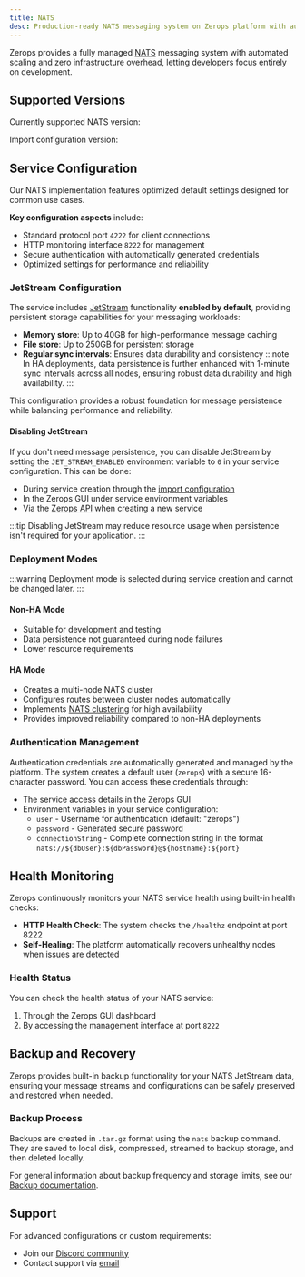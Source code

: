 ```yaml
---
title: NATS
desc: Production-ready NATS messaging system on Zerops platform with automated scaling and enterprise reliability. Deploy, manage, and scale with zero infrastructure hassle.
---
```



Zerops provides a fully managed [NATS](https://nats.io/) messaging system with automated scaling and zero infrastructure overhead, letting developers focus entirely on development.

## Supported Versions

Currently supported NATS version:
<UnorderedList data={data.nats.readable}/>

Import configuration version:
<UnorderedCodeList data={data.nats.import}/>

## Service Configuration

Our NATS implementation features optimized default settings designed for common use cases.

**Key configuration aspects** include:
- Standard protocol port `4222` for client connections
- HTTP monitoring interface `8222` for management
- Secure authentication with automatically generated credentials
- Optimized settings for performance and reliability

### JetStream Configuration

The service includes [JetStream](https://docs.nats.io/nats-concepts/jetstream) functionality **enabled by default**, providing persistent storage capabilities for your messaging workloads:
- **Memory store**: Up to 40GB for high-performance message caching
- **File store**: Up to 250GB for persistent storage
- **Regular sync intervals**: Ensures data durability and consistency
:::note
In HA deployments, data persistence is further enhanced with 1-minute sync intervals across all nodes, ensuring robust data durability and high availability.
:::

This configuration provides a robust foundation for message persistence while balancing performance and reliability.

#### Disabling JetStream

If you don't need message persistence, you can disable JetStream by setting the `JET_STREAM_ENABLED` environment variable to `0` in your service configuration. This can be done:

- During service creation through the [import configuration](/references/import)
- In the Zerops GUI under service environment variables
- Via the [Zerops API](/references/api) when creating a new service

:::tip
Disabling JetStream may reduce resource usage when persistence isn't required for your application.
:::

### Deployment Modes

:::warning
Deployment mode is selected during service creation and cannot be changed later.
:::

#### Non-HA Mode
- Suitable for development and testing
- Data persistence not guaranteed during node failures
- Lower resource requirements

#### HA Mode
- Creates a multi-node NATS cluster
- Configures routes between cluster nodes automatically
- Implements [NATS clustering](https://docs.nats.io/running-a-nats-service/configuration/clustering) for high availability
- Provides improved reliability compared to non-HA deployments

### Authentication Management

Authentication credentials are automatically generated and managed by the platform. The system creates a default user (`zerops`) with a secure 16-character password. You can access these credentials through:
- The service access details in the Zerops GUI
- Environment variables in your service configuration:
  - `user` - Username for authentication (default: "zerops")
  - `password` - Generated secure password
  - `connectionString` - Complete connection string in the format `nats://${dbUser}:${dbPassword}@${hostname}:${port}`

## Health Monitoring

Zerops continuously monitors your NATS service health using built-in health checks:

- **HTTP Health Check**: The system checks the `/healthz` endpoint at port 8222
- **Self-Healing**: The platform automatically recovers unhealthy nodes when issues are detected

### Health Status

You can check the health status of your NATS service:

1. Through the Zerops GUI dashboard
2. By accessing the management interface at port `8222`

## Backup and Recovery

Zerops provides built-in backup functionality for your NATS JetStream data, ensuring your message streams and configurations can be safely preserved and restored when needed.

### Backup Process

Backups are created in `.tar.gz` format using the `nats` backup command. They are saved to local disk, compressed, streamed to backup storage, and then deleted locally.

For general information about backup frequency and storage limits, see our [Backup documentation](/features/backup).

## Support

For advanced configurations or custom requirements:
- Join our [Discord community](https://discord.gg/zerops)
- Contact support via [email](mailto:support@zerops.io)